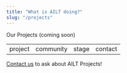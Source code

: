```yaml
---
title: "What is AILT doing?"
slug: "/projects"
---
```


Our Projects (coming soon)

|                |                    |                    |                    |
|----------------|--------------------|--------------------|--------------------|
| project  |  community | stage | contact |


 [Contact us](mailto:avf@arizona.edu) to ask about AILT Projects!